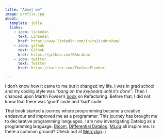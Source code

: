 ```yaml
---
title: "About me"
image: profile.jpg
about:
  template: jolla
  links:
    - icon: linkedin
      text: LinkedIn
      href: https://www.linkedin.com/in/rajivabraham/
    - icon: github
      text: Github
      href: https://github.com/RAbraham
    - icon: twitter
      text: Twitter
      href: https://twitter.com/TheCodePlumber 

---
```


I don't know how it came to me but it changed my life. I was in grad school and my coding style was *"bang on the keyboard until it's done"*. Then I chanced upon Martin Fowler's [book](https://martinfowler.com/books/refactoring.html) on Refactoring. Before that, I did not know that there was 'good' code and 'bad' code.

That book started a journey where programming became a creative endeavour and improved me as a programmer. This journey has brought me to declarative programming languages. I am now investigating Datalog as a programming language. [Bloom](http://bloom-lang.net/index.html), [Differential Datalog](https://github.com/vmware/differential-datalog), [MLog](http://www.vldb.org/pvldb/vol10/p1933-zhang.pdf) all inspire me. Is there a common ground? Check out at [Mercylog](https://github.com/RAbraham/mercylog) :)
